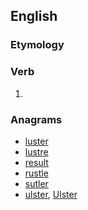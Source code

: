 ==English==

===Etymology===
{{suffix|rule|est|lang=en}}

===Verb===
{{head|en|verb form}}

# {{en-archaic second-person singular of|rule}}

===Anagrams===
* [[luster#English|luster]]
* [[lustre#English|lustre]]
* [[result#English|result]]
* [[rustle#English|rustle]]
* [[sutler#English|sutler]]
* [[ulster#English|ulster]], [[Ulster#English|Ulster]]